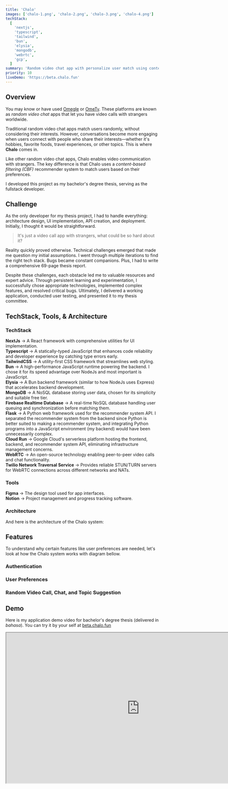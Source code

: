 ```yaml
---
title: 'Chalo'
images: ['chalo-1.png', 'chalo-2.png', 'chalo-3.png', 'chalo-4.png']
techStack:
  [
    'nextjs',
    'typescript',
    'tailwind',
    'bun',
    'elysia',
    'mongodb',
    'webrtc',
    'gcp',
  ]
summary: 'Random video chat app with personalize user match using content-based filtering recommender system'
priority: 10
liveDemo: 'https://beta.chalo.fun'
---
```


## Overview

You may know or have used [Omegle](https://www.omegle.com/) or [OmeTv](https://ome.tv/). These platforms are known as _random video chat_ apps that let you have video calls with strangers worldwide.

Traditional random video chat apps match users randomly, without considering their interests. However, conversations become more engaging when users connect with people who share their interests—whether it's hobbies, favorite foods, travel experiences, or other topics. This is where **Chalo** comes in.

Like other random video chat apps, Chalo enables video communication with strangers. The key difference is that Chalo uses a _content-based filtering (CBF)_ recommender system to match users based on their preferences.

I developed this project as my bachelor's degree thesis, serving as the fullstack developer.

## Challenge

As the only developer for my thesis project, I had to handle everything: architecture design, UI implementation, API creation, and deployment. Initially, I thought it would be straightforward.

> It's just a video call app with strangers, what could be so hard about it?

Reality quickly proved otherwise. Technical challenges emerged that made me question my initial assumptions. I went through multiple iterations to find the right tech stack. Bugs became constant companions. Plus, I had to write a comprehensive 69-page thesis report.

Despite these challenges, each obstacle led me to valuable resources and expert advice. Through persistent learning and experimentation, I successfully chose appropriate technologies, implemented complex features, and resolved critical bugs. Ultimately, I delivered a working application, conducted user testing, and presented it to my thesis committee.

## TechStack, Tools, & Architecture

### TechStack

<div className='flex gap-3 flex-wrap'>
  <TechStackToolTip techStack='nextjs' className='size-10' />
  <TechStackToolTip techStack='typescript' className='size-10' />
  <TechStackToolTip techStack='tailwind' className='size-10' />
  <TechStackToolTip techStack='bun' className='size-10' />
  <TechStackToolTip techStack='elysia' className='size-10' />
  <TechStackToolTip techStack='mongodb' className='size-10' />
  <TechStackToolTip techStack='webrtc' className='size-10' />
  <TechStackToolTip techStack='flask' className='size-10' />
  <TechStackToolTip techStack='gcp' className='size-10' />
  <TechStackToolTip techStack='Twilio' className='size-10' />
  <TechStackToolTip techStack='figma' className='size-10' />
  <TechStackToolTip techStack='notion' className='size-10' />
</div>

**NextJs** → A React framework with comprehensive utilities for UI implementation.\
**Typescript** → A statically-typed JavaScript that enhances code reliability and developer experience by catching type errors early.\
**TailwindCSS** → A utility-first CSS framework that streamlines web styling.\
**Bun** → A high-performance JavaScript runtime powering the backend. I chose it for its speed advantage over NodeJs and most important is JavaScript.\
**Elysia** → A Bun backend framework (similar to how NodeJs uses Express) that accelerates backend development.\
**MongoDB** → A NoSQL database storing user data, chosen for its simplicity and suitable free tier.\
**Firebase Realtime Database** → A real-time NoSQL database handling user queuing and synchronization before matching them.\
**Flask** → A Python web framework used for the recommender system API. I separated the recommender system from the backend since Python is better suited to making a recommender system, and integrating Python programs into a JavaScript environment (my backend) would have been unnecessarily complex.\
**Cloud Run** → Google Cloud's serverless platform hosting the frontend, backend, and recommender system API, eliminating infrastructure management concerns.\
**WebRTC** → An open-source technology enabling peer-to-peer video calls and chat functionality.\
**Twilio Network Traversal Service** → Provides reliable STUN/TURN servers for WebRTC connections across different networks and NATs.

### Tools

**Figma** → The design tool used for app interfaces.\
**Notion** → Project management and progress tracking software.

### Architecture

And here is the architecture of the Chalo system:

<ImageCard
  title='Chalo Architecture'
  className='bg-black p-1 sm:p-2'
  width={511}
  height={681}
  sizes='(min-width: 780px) 491px, (min-width: 640px) calc(68.33vw - 24px), (min-width: 600px) calc(5vw + 472px), 85.71vw'
  src='/images/projects/chalo-architecture.png'
/>

## Features

To understand why certain features like user preferences are needed, let's look at how the Chalo system works with diagram bellow.

<ImageCard
  title='Chalo user flow'
  className='bg-black p-1 sm:p-2'
  width={461}
  height={471}
  sizes='(min-width: 780px) 444px, (min-width: 640px) calc(29.17vw + 223px), (min-width: 540px) 453px, 86.82vw'
  src='/images/projects/chalo-user-flow.png'
/>

### Authentication

<div className='space-y-2'>
  <VideoCard
    title='Sing up, email verification'
    src='/videos/projects/chalo-register.mp4'
  />
  <VideoCard
    title='Sign in with email and password'
    src='/videos/projects/chalo-signin.mp4'
  />
  <VideoCard
    title='Sign in with Google'
    src='/videos/projects/chalo-signin_google.mp4'
  />
</div>

### User Preferences

<div className='space-y-2'>
  <VideoCard
    title='Adding preferences'
    src='/videos/projects/chalo-preferences_form.mp4'
  />
  <VideoCard
    title='Updating preferences'
    src='/videos/projects/chalo-update_preferences.mp4'
  />
</div>

### Random Video Call, Chat, and Topic Suggestion

<VideoCard
  title='Matching, Video call, Chat, Topic suggestion'
  src='/videos/projects/chalo-rvc-chat-topic_suggestion.mp4'
/>

## Demo

Here is my application demo video for bachelor's degree thesis (delivered in _bahasa_). You can try it by your self at [beta.chalo.fun](https://beta.chalo.fun)

<div className='w-full aspect-video border-2 border-black rounded-lg overflow-hidden'>
  <iframe
    loading='lazy'
    width='876'
    height='495'
    src='https://www.youtube.com/embed/ZWLucDBZugY?si=VEuF6z2liKLAuaZF'
    title='Chalo App Demo'
    allow='accelerometer; autoplay; clipboard-write; encrypted-media; gyroscope; picture-in-picture; web-share'
    referrerPolicy='strict-origin-when-cross-origin'
    allowFullScreen
    className='w-full h-full'
  />
</div>
